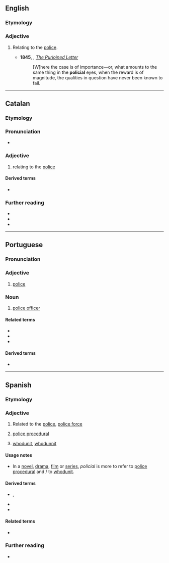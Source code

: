 ==English==

===Etymology===
{{suffix|en|police|ial}}

===Adjective===
{{en-adj|-}}

# {{lb|en|archaic}} Relating to the [[police]].
#* '''1845''', {{w|Edgar Allan Poe}}, ''[[s:Tales (Poe)/The Purloined Letter|The Purloined Letter]]''
#*: [W]here the case is of importance—or, what amounts to the same thing in the '''policial''' eyes, when the reward is of magnitude, the qualities in question have never been known to fail.

----

==Catalan==

===Etymology===
{{af|ca|policia|-al}}

===Pronunciation===
* {{ca-IPA}}

===Adjective===
{{ca-adj|mf}}

# relating to the [[police]]
#: {{syn|ca|policíac}}

====Derived terms====
* {{l|ca|brutalitat policial}}

===Further reading===
* {{R:IEC2}}
* {{R:GDLC}}
* {{R:DNV}}

----

==Portuguese==

===Pronunciation===
{{pt-IPA}}

===Adjective===
{{pt-adj}}

# {{lb|pt|relational}} [[police]]

===Noun===
{{pt-noun|mfbysense}}

# {{lb|pt|Brazil}} [[police officer]]
#: {{syn|pt|polícia|guarda}}

====Related terms====
* {{l|pt|polícia}}
* {{l|pt|policiamento}}
* {{l|pt|policiar}}

====Derived terms====
* {{l|pt|parapolicial}}

----

==Spanish==

===Etymology===
{{suffix|es|policía|al}}

===Adjective===
{{es-adj}}

# {{lb|es|Spain}} Related to the [[police]], [[police force]]
#: {{syn|es|policíaco|policíaca|policiaco|policiaca}}
# [[police procedural]]
#: {{syn|es|de policías}}
# [[whodunit]], [[whodunnit]] {{q|UK}}
#: {{syn|es|policíaco|policíaca|policiaco|policiaca}}

====Usage notes====
* In a [[novel]], [[drama]], [[film]] or [[series]], ''policial'' is more to refer to [[police procedural]] and {{m|es|policiaco}}/{{m|es|policíaco}} to [[whodunit]].

====Derived terms====
* {{sense|whodunit}} {{l|es|novela policiaca|g=f}}, {{l|es|serie de televisión policíaca|g=f}}
* {{l|es|parapolicial}}
* {{l|es|policialmente}}

====Related terms====
* {{l|es|policía|g=f}}

===Further reading===
* {{R:es:DRAE}}